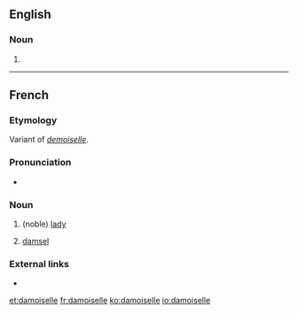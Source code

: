 ==English==

===Noun===
{{en-noun}}

# {{obsolete spelling of|damsel|lang=en}}

----

==French==

===Etymology===
Variant of ''[[demoiselle]]''.

===Pronunciation===
* {{IPA|/damwazɛl/|lang=fr}}

===Noun===
{{fr-noun|f}}

# {{label|fr|archaic}} (noble) [[lady]]
# {{label|fr|historical}} [[damsel]]

===External links===
* {{R:TLFi}}

[[et:damoiselle]]
[[fr:damoiselle]]
[[ko:damoiselle]]
[[io:damoiselle]]
